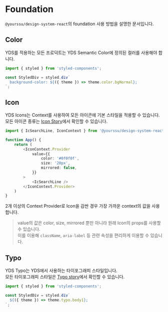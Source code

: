 
<Meta title="Foundation/Usage guide" />

# Foundation

`@yourssu/design-system-react`의 foundation 사용 방법을 설명한 문서입니다.

## Color

YDS를 적용하는 모든 프로덕트는 YDS Semantic Color에 정의된 컬러를 사용해야 합니다.

```typescript
import { styled } from 'styled-components';

const StyledDiv = styled.div`
  background-color: ${({ theme }) => theme.color.bgNormal};
`;
```

## Icon

YDS Icons는 Context를 사용하여 모든 아이콘에 기본 스타일을 적용할 수 있습니다.<br/>
모든 아이콘 종류는 [Icon Story](../?path=/story/foundation-icons--primary)에서 확인할 수 있습니다.

```typescript
import { IcSearchLine, IconContext } from '@yourssu/design-system-react';

function App() {
    return (
        <IconContext.Provider
            value={{
                color: '#0f0f0f',
                size: '20px',
                mirrored: false,
            }}
        >
            <IcSearchLine />
        </IconContext.Provider>
    )
}
```

2개 이상의 Context Provider로 Icon을 감싼 경우 가장 가까운 context의 값을 사용합니다.

> value의 값은 color, size, mirrored 뿐만 아니라 원래 Icon의 props를 사용할 수 있습니다.<br />이를 이용해 `className`, `aria-label` 등 관련 속성을 편리하게 이용할 수 있습니다.

## Typo

YDS Typo는 YDS에서 사용하는 타이포그래피 스타일입니다.<br/>
모든 타이포그래피 스타일은 [Typo story](../?path=/story/foundation-typo--primary)에서 확인할 수 있습니다.

```typescript
import { styled } from 'styled-components';

const StyledDiv = styled.div`
  ${({ theme }) => theme.typo.body1};
`;
```
